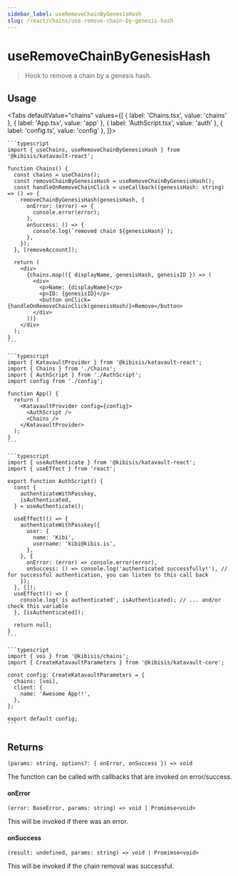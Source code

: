 ```yaml
---
sidebar_label: useRemoveChainByGenesisHash
slug: /react/chains/use-remove-chain-by-genesis-hash
---
```



# useRemoveChainByGenesisHash

> Hook to remove a chain by a genesis hash.

<SectionBreak />

## Usage

<Tabs
  defaultValue="chains"
  values={[
    { label: 'Chains.tsx', value: 'chains' },
    { label: 'App.tsx', value: 'app' },
    { label: 'AuthScript.tsx', value: 'auth' },
    { label: 'config.ts', value: 'config' },
  ]}>
  <TabItem value="chains">

    ```typescript
    import { useChains, useRemoveChainByGenesisHash } from '@kibisis/katavault-react';

    function Chains() {
      const chains = useChains();
      const removeChainByGenesisHash = useRemoveChainByGenesisHash();
      const handleOnRemoveChainClick = useCallback((genesisHash: string) => () => {
        removeChainByGenesisHash(genesisHash, {
          onError: (error) => {
            console.error(error);
          },
          onSuccess: () => {
            console.log(`removed chain ${genesisHash}`);
          },
        });
      }, [removeAccount]);

      return (
        <div>
          {chains.map(({ displayName, genesisHash, genesisID }) => (
            <div>
              <p>Name: {displayName}</p>
              <p>ID: {genesisID}</p>
              <button onClick={handleOnRemoveChainClick(genesisHash)}>Remove</button>
            </div>
          ))}
        </div>
      );
    }
    ```

  </TabItem>
  <TabItem value="app">

    ```typescript
    import { KatavaultProvider } from '@kibisis/katavault-react';
    import { Chains } from './Chains';
    import { AuthScript } from './AuthScript';
    import config from './config';

    function App() {
      return (
        <KatavaultProvider config={config}>
          <AuthScript />
          <Chains />
        </KatavaultProvider>
      );
    }
    ```

  </TabItem>
  <TabItem value="auth">

    ```typescript
    import { useAuthenticate } from '@kibisis/katavault-react';
    import { useEffect } from 'react';

    export function AuthScript() {
      const {
        authenticateWithPasskey,
        isAuthenticated,
      } = useAuthenticate();

      useEffect(() => {
        authenticateWithPasskey({
          user: {
            name: 'Kibi',
            username: 'kibi@kibis.is',
          },
        }, {
          onError: (error) => console.error(error),
          onSuccess: () => console.log('authenticated successfully!'), // for successful authentication, you can listen to this call back
        });
      }, []);
      useEffect(() => {
        console.log('is authenticated', isAuthenticated); // ... and/or check this variable
      }, [isAuthenticated]);

      return null;
    }
    ```

  </TabItem>
  <TabItem value="config">

    ```typescript
    import { voi } from '@kibisis/chains';
    import { CreateKatavaultParameters } from '@kibisis/katavault-core';

    const config: CreateKatavaultParameters = {
      chains: [voi],
      client: {
        name: 'Awesome App!!',
      },
    };

    export default config;
    ```

  </TabItem>
</Tabs>

<SectionBreak />

## Returns

`(params: string, options?: { onError, onSuccess }) => void`

The function can be called with callbacks that are invoked on error/success.

#### onError

`(error: BaseError, params: string) => void | Promimse<void>`

This will be invoked if there was an error.

#### onSuccess

`(result: undefined, params: string) => void | Promimse<void>`

This will be invoked if the chain removal was successful.
